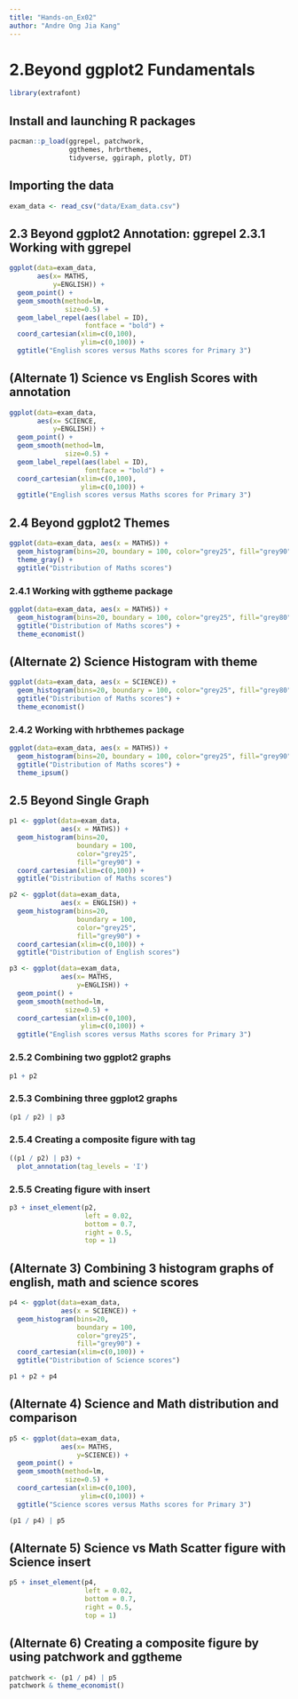 ```yaml
---
title: "Hands-on_Ex02"
author: "Andre Ong Jia Kang"
---
```


# 2.Beyond ggplot2 Fundamentals
```r
library(extrafont)
```
## Install and launching R packages

```r
pacman::p_load(ggrepel, patchwork, 
               ggthemes, hrbrthemes,
               tidyverse, ggiraph, plotly, DT) 
```

## Importing the data

```r
exam_data <- read_csv("data/Exam_data.csv")

```

## 2.3 Beyond ggplot2 Annotation: ggrepel 2.3.1 Working with ggrepel

```r
ggplot(data=exam_data, 
       aes(x= MATHS, 
           y=ENGLISH)) +
  geom_point() +
  geom_smooth(method=lm, 
              size=0.5) +  
  geom_label_repel(aes(label = ID), 
                   fontface = "bold") +
  coord_cartesian(xlim=c(0,100),
                  ylim=c(0,100)) +
  ggtitle("English scores versus Maths scores for Primary 3")
```
## (Alternate 1) Science vs English Scores with annotation

```r
ggplot(data=exam_data, 
       aes(x= SCIENCE, 
           y=ENGLISH)) +
  geom_point() +
  geom_smooth(method=lm, 
              size=0.5) +  
  geom_label_repel(aes(label = ID), 
                   fontface = "bold") +
  coord_cartesian(xlim=c(0,100),
                  ylim=c(0,100)) +
  ggtitle("English scores versus Maths scores for Primary 3")
```

## 2.4 Beyond ggplot2 Themes

```r
ggplot(data=exam_data, aes(x = MATHS)) +
  geom_histogram(bins=20, boundary = 100, color="grey25", fill="grey90") +
  theme_gray() +
  ggtitle("Distribution of Maths scores") 
```

### 2.4.1 Working with ggtheme package

```r
ggplot(data=exam_data, aes(x = MATHS)) +
  geom_histogram(bins=20, boundary = 100, color="grey25", fill="grey80") +
  ggtitle("Distribution of Maths scores") +
  theme_economist()
```
## (Alternate 2) Science Histogram with theme

```r
ggplot(data=exam_data, aes(x = SCIENCE)) +
  geom_histogram(bins=20, boundary = 100, color="grey25", fill="grey80") +
  ggtitle("Distribution of Maths scores") +
  theme_economist()
```

### 2.4.2 Working with hrbthemes package

```r
ggplot(data=exam_data, aes(x = MATHS)) +
  geom_histogram(bins=20, boundary = 100, color="grey25", fill="grey90") +
  ggtitle("Distribution of Maths scores") +
  theme_ipsum()
```

## 2.5 Beyond Single Graph

```r
p1 <- ggplot(data=exam_data, 
             aes(x = MATHS)) +
  geom_histogram(bins=20, 
                 boundary = 100,
                 color="grey25", 
                 fill="grey90") + 
  coord_cartesian(xlim=c(0,100)) +
  ggtitle("Distribution of Maths scores")

p2 <- ggplot(data=exam_data, 
             aes(x = ENGLISH)) +
  geom_histogram(bins=20, 
                 boundary = 100,
                 color="grey25", 
                 fill="grey90") +
  coord_cartesian(xlim=c(0,100)) +
  ggtitle("Distribution of English scores")

p3 <- ggplot(data=exam_data, 
             aes(x= MATHS, 
                 y=ENGLISH)) +
  geom_point() +
  geom_smooth(method=lm, 
              size=0.5) +  
  coord_cartesian(xlim=c(0,100),
                  ylim=c(0,100)) +
  ggtitle("English scores versus Maths scores for Primary 3")
```

### 2.5.2 Combining two ggplot2 graphs

```r
p1 + p2
```

### 2.5.3 Combining three ggplot2 graphs

```r
(p1 / p2) | p3
```

### 2.5.4 Creating a composite figure with tag

```r
((p1 / p2) | p3) + 
  plot_annotation(tag_levels = 'I')
```

### 2.5.5 Creating figure with insert

```r
p3 + inset_element(p2, 
                   left = 0.02, 
                   bottom = 0.7, 
                   right = 0.5, 
                   top = 1)
```


## (Alternate 3) Combining 3 histogram graphs of english, math and science scores

```r
p4 <- ggplot(data=exam_data, 
             aes(x = SCIENCE)) +
  geom_histogram(bins=20, 
                 boundary = 100,
                 color="grey25", 
                 fill="grey90") +
  coord_cartesian(xlim=c(0,100)) +
  ggtitle("Distribution of Science scores")

p1 + p2 + p4
```

## (Alternate 4) Science and Math distribution and comparison

```r
p5 <- ggplot(data=exam_data, 
             aes(x= MATHS, 
                 y=SCIENCE)) +
  geom_point() +
  geom_smooth(method=lm, 
              size=0.5) +  
  coord_cartesian(xlim=c(0,100),
                  ylim=c(0,100)) +
  ggtitle("Science scores versus Maths scores for Primary 3")

(p1 / p4) | p5
```

## (Alternate 5) Science vs Math Scatter figure with Science insert

```r
p5 + inset_element(p4, 
                   left = 0.02, 
                   bottom = 0.7, 
                   right = 0.5, 
                   top = 1)
```

## (Alternate 6) Creating a composite figure by using patchwork and ggtheme

```r
patchwork <- (p1 / p4) | p5
patchwork & theme_economist()
```
